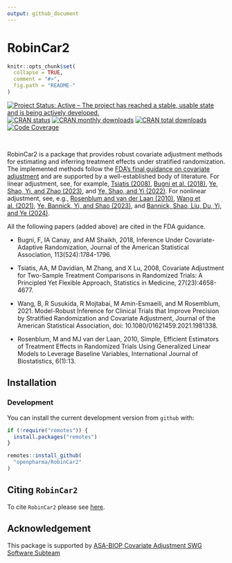 ```yaml
---
output: github_document
---
```


<!-- markdownlint-disable-file -->

<!-- README.md needs to be generated from README.Rmd. Please edit that file -->

# RobinCar2

```r
knitr::opts_chunk$set(
  collapse = TRUE,
  comment = "#>",
  fig.path = "README-"
)
```

<!-- badges: start -->

[![Project Status: Active – The project has reached a stable, usable state and is being actively developed.](https://www.repostatus.org/badges/latest/active.svg)](https://www.repostatus.org/#active) [![CRAN status](https://www.r-pkg.org/badges/version-last-release/RobinCar2)](https://www.r-pkg.org/badges/version-last-release/RobinCar2) [![CRAN monthly downloads](https://cranlogs.r-pkg.org/badges/RobinCar2)](https://cranlogs.r-pkg.org/badges/RobinCar2) [![CRAN total downloads](https://cranlogs.r-pkg.org/badges/grand-total/RobinCar2)](https://cranlogs.r-pkg.org/badges/grand-total/RobinCar2) [![Code Coverage](https://raw.githubusercontent.com/openpharma/RobinCar2/_xml_coverage_reports/data/main/badge.svg)](https://raw.githubusercontent.com/openpharma/RobinCar2/_xml_coverage_reports/data/main/coverage.xml)

<!-- badges: end -->

\

RobinCar2 is a package that provides robust covariate adjustment methods for estimating and inferring treatment effects under stratified randomization. The implemented methods follow the [FDA’s final guidance on covariate adjustment](https://www.regulations.gov/docket/FDA-2019-D-0934) and are supported by a well-established body of literature. For linear adjustment, see, for example, [Tsiatis (2008)](https://pubmed.ncbi.nlm.nih.gov/17960577/), [Bugni et al. (2018)](https://pubmed.ncbi.nlm.nih.gov/30906087/), [Ye, Shao, Yi, and Zhao (2023)](https://doi.org/10.1080/01621459.2022.2049278), and [Ye, Shao, and Yi (2022)](https://doi.org/10.1093/biomet/asab015). For nonlinear adjustment, see, e.g., [Rosenblum and van der Laan (2010)](https://www.degruyter.com/document/doi/10.2202/1557-4679.1138/html?lang=en&srsltid=AfmBOoo_ikKbaLeBYcxie-99GCMnZfRNzf6aGn8Uxxnw0X3boYtm69U0), [Wang et al. (2021)](https://doi.org/10.1080/01621459.2021.1981338), [Ye, Bannick, Yi, and Shao (2023)](https://doi.org/10.1080/24754269.2023.2205802), and [Bannick, Shao, Liu, Du, Yi, and Ye (2024)](https://arxiv.org/abs/2306.10213).

All the following papers (added above) are cited in the FDA guidance.

-   Bugni, F, IA Canay, and AM Shaikh, 2018, Inference Under Covariate-Adaptive Randomization, Journal of the American Statistical Association, 113(524):1784-1796.

-   Tsiatis, AA, M Davidian, M Zhang, and X Lu, 2008, Covariate Adjustment for Two-Sample Treatment Comparisons in Randomized Trials: A Principled Yet Flexible Approach, Statistics in Medicine, 27(23):4658-4677.

-   Wang, B, R Susukida, R Mojtabai, M Amin-Esmaeili, and M Rosemblum, 2021. Model-Robust Inference for Clinical Trials that Improve Precision by Stratified Randomization and Covariate Adjustment, Journal of the American Statistical Association, doi: 10.1080/01621459.2021.1981338.

-   Rosenblum, M and MJ van der Laan, 2010, Simple, Efficient Estimators of Treatment Effects in Randomized Trials Using Generalized Linear Models to Leverage Baseline Variables, International Journal of Biostatistics, 6(1):13.

## Installation

### Development

You can install the current development version from `github` with:

```r
if (!require("remotes")) {
  install.packages("remotes")
}

remotes::install_github(
  "openpharma/RobinCar2"
)
```

## Citing `RobinCar2`

To cite `RobinCar2` please see [here](https://openpharma.github.io/RobinCar2/main/authors.html#citation).

## Acknowledgement

This package is supported by [ASA-BIOP Covariate Adjustment SWG Software Subteam](https://carswg.github.io/subteam_software.html)
